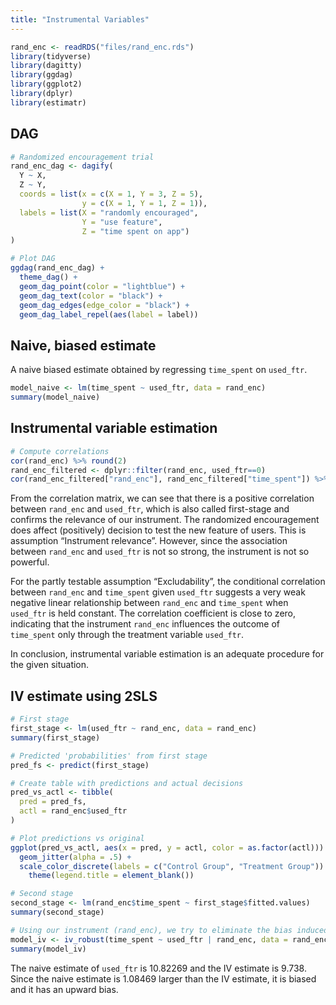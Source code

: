 ```yaml
---
title: "Instrumental Variables"
---
```


```r
rand_enc <- readRDS("files/rand_enc.rds")
library(tidyverse)
library(dagitty)
library(ggdag)
library(ggplot2)
library(dplyr)
library(estimatr)
```

## DAG

```r
# Randomized encouragement trial 
rand_enc_dag <- dagify(
  Y ~ X,
  Z ~ Y,
  coords = list(x = c(X = 1, Y = 3, Z = 5),
                y = c(X = 1, Y = 1, Z = 1)),
  labels = list(X = "randomly encouraged",
                Y = "use feature",
                Z = "time spent on app")
)

# Plot DAG
ggdag(rand_enc_dag) +
  theme_dag() +
  geom_dag_point(color = "lightblue") +
  geom_dag_text(color = "black") +
  geom_dag_edges(edge_color = "black") +
  geom_dag_label_repel(aes(label = label))
```

## Naive, biased estimate

A naive biased estimate obtained by regressing `time_spent` on `used_ftr`.

```r
model_naive <- lm(time_spent ~ used_ftr, data = rand_enc)
summary(model_naive)
```

## Instrumental variable estimation

```r
# Compute correlations
cor(rand_enc) %>% round(2)
rand_enc_filtered <- dplyr::filter(rand_enc, used_ftr==0)
cor(rand_enc_filtered["rand_enc"], rand_enc_filtered["time_spent"]) %>% round(2)
```
From the correlation matrix, we can see that there is a positive correlation between `rand_enc` and `used_ftr`, which is also called first-stage and confirms the relevance of our instrument. The randomized encouragement does affect (positively) decision to test the new feature of users. This is assumption "Instrument relevance". However, since the association between `rand_enc` and `used_ftr` is not so strong, the instrument is not so powerful.

For the partly testable assumption "Excludability", the conditional correlation between `rand_enc` and `time_spent` given `used_ftr` suggests a very weak negative linear relationship between `rand_enc` and `time_spent` when `used_ftr` is held constant. The correlation coefficient is close to zero, indicating that the instrument `rand_enc` influences the outcome of `time_spent` only through the treatment variable `used_ftr`.

In conclusion, instrumental variable estimation is an adequate procedure for the given situation.

## IV estimate using 2SLS

```r
# First stage
first_stage <- lm(used_ftr ~ rand_enc, data = rand_enc)
summary(first_stage)
```

```r
# Predicted 'probabilities' from first stage
pred_fs <- predict(first_stage)

# Create table with predictions and actual decisions
pred_vs_actl <- tibble(
  pred = pred_fs,
  actl = rand_enc$used_ftr
)

# Plot predictions vs original
ggplot(pred_vs_actl, aes(x = pred, y = actl, color = as.factor(actl))) +
  geom_jitter(alpha = .5) +
  scale_color_discrete(labels = c("Control Group", "Treatment Group")) +
    theme(legend.title = element_blank())
```

```r
# Second stage
second_stage <- lm(rand_enc$time_spent ~ first_stage$fitted.values)
summary(second_stage)
```

```r
# Using our instrument (rand_enc), we try to eliminate the bias induced by the omitted variable. If all assumptions regarding the validity of our instrument are met, the resulting coefficient should be close to what we have defined above.
model_iv <- iv_robust(time_spent ~ used_ftr | rand_enc, data = rand_enc)
summary(model_iv)
```
The naive estimate of `used_ftr` is $10.82269$ and the IV estimate is $9.738$. Since the naive estimate is $1.08469$ larger than the IV estimate, it is biased and it has an upward bias.




